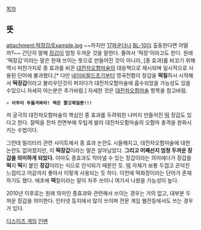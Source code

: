 [[목차]]

== 뜻 ==
attachment:떡장갑/Example.jpg
~~하지만 [[셔먼 파이어플라이|17파운더]]나 [[ISU-152|BL-10]]이 출동한다면 어떨까?~~
간단히 말해 [[장갑]]이 엄청 두꺼운 것을 말한다. 줄여서 '떡장'이라고도 한다. 원래 '떡장갑'이라는 말은 현재 쓰이는 뜻으로 만들어진 것이 아니라, [종 효과]를 비꼬기 위해 역시 마찬가지로 종 효과를 비꼰 [[대전차오함마술]]의 대응책으로 제시되며 일시적으로 사용된 단어에 불과했다.[* 다만 [[네이비필드]]초기부터 영국전함이 장갑을 '''떡칠'''하시 시작해서 '''떡장갑'''이라고 불리우던것이 퍼지다가 대전차오함마술에 흡수되었을 가능성도 있을수있으니 자세히 아는분은 추가바람.] 자세한 것은 [[대전차오함마술]] 항목을 참고바람.


 > '''아무리 두들겨봐라! 떡은 쫄깃해질뿐!!!'''

저 궁극의 대전차오함마술의 핵심인 종 효과를 두려워한 나머지 만들어진 [[떡]] 장갑도 있다고 한다. 찰떡을 전차 전면부에 두텁게 발라 대전차오함마술의 오함마 충격을 완화시키는 수법이다. 


그런데 밀리터리 관련 사이트에서 종 효과 논란도 시들해지고, 대전차오함마술에 대한 논란도 없어졌지만, 이 '''떡장갑'''이라는 말은 살아남았다. '''그리고 어째선지 엄청 두꺼운 장갑을 의미하게 되었다.'''
아마도 종효과도 막아낼 수 있는 장갑이라는 의미에다가 장갑을 '''떡'''지 '''떡'''지 붙인 '''장갑'''이라는 식으로 인식되기 때문인 듯. [[떡]] 자체가 보통 두껍고 끈덕진 느낌이고 어감까지 좋아서 이렇게 사용되는 듯 하다. 이전에 떡화장이라는 단어가 존재하기도 했다. 애초에 '''떡'''칠이라는 말이 자주 쓰이니 여기서 나왔을 가능성이 높다.

2010년 이후로는 원래 의미인 종효과와 관련해서 쓰이는 경우는 거의 없고, 대부분 두꺼운 장갑을 의미한다. 인터넷 등지에서 많이 쓰이며 전문 게임 웹진등에서도 쓰는 경우가 있다.

[http://www.thisisgame.com/wot/nboard/208/?n=39277 디스이즈 게임]
[http://www.inven.co.kr/webzine/news/?site=wot&news=95740 인벤]
